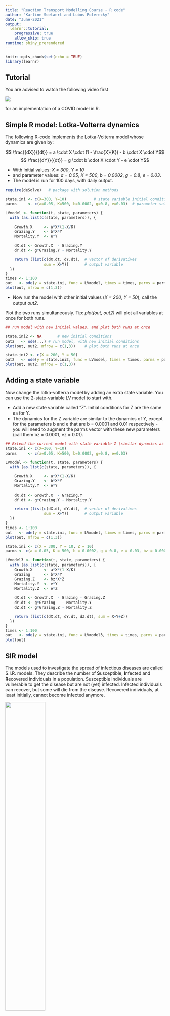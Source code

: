 ```yaml
---
title: "Reaction Transport Modelling Course - R code"
author: "Karline Soetaert and Lubos Polerecky"
date: "June-2021"
output: 
  learnr::tutorial:
    progressive: true
    allow_skip: true
runtime: shiny_prerendered
---
```


```r
knitr::opts_chunk$set(echo = TRUE)
library(learnr)
```

## Tutorial

You are advised to watch the following video first 

![](https://www.youtube.com/watch?v=4-gjEhk7wfU&t=28s)

for an implementation of a COVID model in R.

## Simple R model: Lotka-Volterra dynamics

The following R-code implements the Lotka-Volterra model whose dynamics are given by:


$$ \frac{{dX}}{{dt}} = a \cdot X \cdot (1 - \frac{X}{K}) - b \cdot X \cdot Y$$
$$     \frac{{dY}}{{dt}} = g \cdot b \cdot X \cdot Y - e \cdot Y$$

* With initial values: *X = 300*, *Y = 10* 
* and parameter values: *a = 0.05*, *K = 500*, *b = 0.0002*, *g = 0.8*, *e = 0.03*.
*	The model is run for 100 days, with daily output.

```r
require(deSolve)   # package with solution methods

state.ini <- c(X=300, Y=10)            # state variable initial conditions
parms     <- c(a=0.05, K=500, b=0.0002, g=0.8, e=0.03)  # parameter values

LVmodel <- function(t, state, parameters) { 
  with (as.list(c(state, parameters)), {

    Growth.X     <- a*X*(1-X/K)
    Grazing.Y    <- b*X*Y
    Mortality.Y  <- e*Y
    
    dX.dt <- Growth.X  - Grazing.Y
    dY.dt <- g*Grazing.Y - Mortality.Y

    return (list(c(dX.dt, dY.dt),  # vector of derivatives
                 sum = X+Y))       # output variable
  })
}
times <- 1:100
out   <- ode(y = state.ini, func = LVmodel, times = times, parms = parms)
plot(out, mfrow = c(1,3))
```

*	Now run the model with other initial values (*X = 200*, *Y = 50*); call the output *out2*. 

Plot the two runs simultaneously. Tip: *plot(out, out2)* will plot all variables at once for both runs.

```r
## run model with new initial values, and plot both runs at once
```

```r
state.ini2 <- NA       # new initial conditions
out2   <- ode(...) # run model, with new initial conditions
plot(out, out2, mfrow = c(1,3))    # plot both runs at once
```

```r
state.ini2 <- c(X = 200, Y = 50) 
out2   <- ode(y = state.ini2, func = LVmodel, times = times, parms = parms)
plot(out, out2, mfrow = c(1,3))
```

## Adding a state variable

Now change the lotka-volterra model by adding an extra state variable. You can use the 2-state-variable LV model to start with.

* Add a new state variable called "Z". Initial conditions for Z are the same as for Y.
* The dynamics for the Z variable are similar to the dynamics of Y, except for the parameters b and e that are  b = 0.0001 and 0.01 respectively - you will need to augment the parms vector with these new parameters (call them bz = 0.0001, ez = 0.01).

```r
## Extend the current model with state variable Z (similar dynamics as Y)
state.ini <- c(X=300, Y=10)            
parms     <- c(a=0.05, K=500, b=0.0002, g=0.8, e=0.03)  

LVmodel <- function(t, state, parameters) { 
  with (as.list(c(state, parameters)), {

    Growth.X     <- a*X*(1-X/K)
    Grazing.Y    <- b*X*Y
    Mortality.Y  <- e*Y
    
    dX.dt <- Growth.X  - Grazing.Y
    dY.dt <- g*Grazing.Y - Mortality.Y

    return (list(c(dX.dt, dY.dt),  # vector of derivatives
                 sum = X+Y))       # output variable
  })
}
times <- 1:100
out   <- ode(y = state.ini, func = LVmodel, times = times, parms = parms)
plot(out, mfrow = c(1,3))
```

```r
state.ini <- c(X = 300, Y = 10, Z = 10) 
parms <- c(a = 0.05, K = 500, b = 0.0002, g = 0.8, e = 0.03, bz = 0.0001, ez = 0.01)

LVmodel3 <- function(t, state, parameters) {
  with (as.list(c(state, parameters)), {
    Growth.X     <- a*X*(1-X/K)
    Grazing      <- b*X*Y
    Grazing.Z    <- bz*X*Z
    Mortality.Y  <- e*Y
    Mortality.Z  <- e*Z
    
    dX.dt <- Growth.X  - Grazing - Grazing.Z
    dY.dt <- g*Grazing   - Mortality.Y
    dZ.dt <- g*Grazing.Z - Mortality.Z

    return (list(c(dX.dt, dY.dt, dZ.dt), sum = X+Y+Z))
  })
}
times <- 1:100
out   <- ode(y = state.ini, func = LVmodel3, times = times, parms = parms)
plot(out)
```

## SIR model

The models used to investigate the spread of infectious diseases are called S.I.R. models. They describe the number of **S**usceptible, **I**nfected and **R**ecovered individuals in a population. Susceptible individuals are vulnerable to get the disease but are not (yet) infected. Infected individuals can recover, but some will die from the disease. Recovered individuals, at least initially, cannot become infected anymore.

![](images/SIR.png){width=50%}

The equations describing the spread of the disease are:
$$\frac{dS}{dt} = -Infection,\\
\frac{dI}{dt} = Infection - Recovery - Mortality,\\
\frac{dR}{dt} = Recovery.$$
where 
$$Infection = b \cdot I \cdot S.\\
Recovery = g \cdot I,\\
Mortality = m \cdot I,$$

| Name      | Value      | Description         | Unit              |
| --------- | ---------- | ------------------- | ----------------- |
| b         | 0.00000002 | infection parameter | $ind^{-1}~d^{-1}$ |
| g         | 0.07       | recovery parameter  | $d^{-1}$          |
| m         | 0.007      | mortality parameter | $d^{-1}$          |

Below is the skeleton of a SIR model - expand it to describe the pandemic. Run the model for 365 days, 

Apply the model to the Belgian situation. You can start the simulation assuming that all Belgian people are susceptible to the disease, and that the spreading of the disease starts with 1000 infected individuals that return from holidays. There are 11.5 million Belgians. Also calculate the total population.


```r
require(deSolve)

state.ini <- c(S = , I = , R = ) # state variable initial conditions
parms     <- c(b = , g = , m = ) # parameters

SIRmodel <- function(t, state, parameters) {
  with (as.list(c(state, parameters)), {

    return (list(c(dS.dt, dI.dt, dR.dt),
                   Population = ))
  })
}
times <- 1:365
out   <- ode(y = state.ini, func = SIRmodel, times = times, parms = parms)
plot(out)
```

```r
SIRmodel <- function(t, state, parameters) {
  with (as.list(c(state, parameters)), {

    Infection <- b*I*S
    Recovery  <- 
    Mortality <-  
      
    dS.dt <- -Infection 
    dI.dt <- 
    dR.dt <- 

    return (list(c(dS.dt, dI.dt, dR.dt), # derivative vector
                 Population = S+I+R))
  })
}

```

```r
state.ini   <- c(S = 11500000-1000, I = 1000, R = 0, Deceased = 0)

parms       <- c(
  b = 0.00000002,    # [1/ind/d], infection parameter 
  g = 0.07,          # [1/d],     recovery rate of infected individuals
  m = 0.007          # [1/d],     mortality rate of infected individuals
)

SIRmodel <- function(t, state, parameters) {
  with (as.list(c(state, parameters)), {

    Infection  <- b*S*I
    Recovery   <- g*I
    Mortality  <- m*I
    
    dS.dt      <- -Infection 
    dI.dt      <-  Infection - Recovery - Mortality
    dR.dt      <-  Recovery

    return (list(c(dS.dt, dI.dt, dR.dt), # the time derivatives
                 Population = S+I+R))    # extra output variable
  }) 
}
time.seq <- seq(from=0, to=365, by=1)   # time sequence, in days
out      <- ode(y=state.ini, times=time.seq, func=SIRmodel, parms=parms)
plot(out, las=1, col=1:2, lty=1)
```

## Finally

```r
question("give your feedback ", type = "learnr_text", answer(" ", correct=TRUE), correct="thank you", incorrect = "thank you")
```

